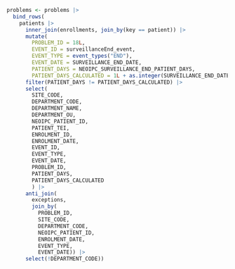 ```r

problems <- problems |>
  bind_rows(
    patients |>
      inner_join(enrollments, join_by(key == patient)) |>
      mutate(
        PROBLEM_ID = 18L,
        EVENT_ID = surveillanceEnd_event,
        EVENT_TYPE = event_types("END"),
        EVENT_DATE = SURVEILLANCE_END_DATE,
        PATIENT_DAYS = NEOIPC_SURVEILLANCE_END_PATIENT_DAYS,
        PATIENT_DAYS_CALCULATED = 1L + as.integer(SURVEILLANCE_END_DATE - ENROLMENT_DATE)) |>
      filter(PATIENT_DAYS != PATIENT_DAYS_CALCULATED) |>
      select(
        SITE_CODE,
        DEPARTMENT_CODE,
        DEPARTMENT_NAME,
        DEPARTMENT_OU,
        NEOIPC_PATIENT_ID,
        PATIENT_TEI,
        ENROLMENT_ID,
        ENROLMENT_DATE,
        EVENT_ID,
        EVENT_TYPE,
        EVENT_DATE,
        PROBLEM_ID,
        PATIENT_DAYS,
        PATIENT_DAYS_CALCULATED
        ) |>
      anti_join(
        exceptions,
        join_by(
          PROBLEM_ID,
          SITE_CODE,
          DEPARTMENT_CODE,
          NEOIPC_PATIENT_ID,
          ENROLMENT_DATE,
          EVENT_TYPE,
          EVENT_DATE)) |>
      select(!DEPARTMENT_CODE))
```
